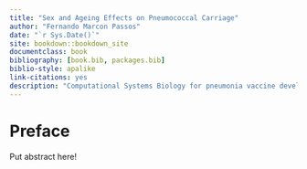```yaml
---
title: "Sex and Ageing Effects on Pneumococcal Carriage"
author: "Fernando Marcon Passos"
date: "`r Sys.Date()`"
site: bookdown::bookdown_site
documentclass: book
bibliography: [book.bib, packages.bib]
biblio-style: apalike
link-citations: yes
description: "Computational Systems Biology for pneumonia vaccine development using human challenge models"
---
```


# Preface {-}

Put abstract here!

